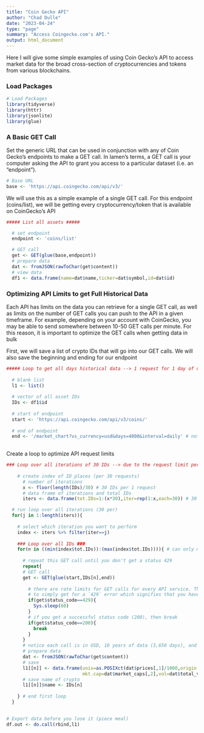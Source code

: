 ---
title: "Coin Gecko API"
author: "Chad Dulle"
date: "2023-04-24"
type: "page"
summary: "Access Coingecko.com's API."
output: html_document
---
Here I will give some simple examples of using Coin Gecko's API to access market data for the broad cross-section of cryptocurrencies and tokens from various blockchains.

### Load Packages
```{r warning=FALSE, message=FALSE}
# Load Packages
library(tidyverse)
library(httr)
library(jsonlite)
library(glue)
```

### A Basic GET Call
Set the generic URL that can be used in conjunction with any of Coin Gecko's endpoints to make a GET call. In lamen's terms, a GET call is your computer asking the API to grant you access to a particular dataset (i.e. an "endpoint").
```{r}
# Base URL
base <- 'https://api.coingecko.com/api/v3/'
```

We will use this as a simple example of a single GET call. For this endpoint (coins/list), we will be getting every cryptocurrency/token that is available on CoinGecko's API
```{r get assets}
##### List all assets #####  

  # set endpoint
  endpoint <- 'coins/list'

  # GET call
  get <- GET(glue(base,endpoint))
  # prepare data
  dat <- fromJSON(rawToChar(get$content))
  # view data
  df1 <- data.frame(name=dat$name,ticker=dat$symbol,id=dat$id)
```

### Optimizing API Limits to get Full Historical Data 

Each API has limits on the data you can retrieve for a single GET call, as well as limits on the number of GET calls you can push to the API in a given timeframe. For example, depending on your account with CoinGecko, you may be able to send somewhere between 10-50 GET calls per minute. For this reason, it is important to optimize the GET calls when getting data in bulk

First, we will save a list of crypto IDs that will go into our GET calls. We will also save the beginning and ending for our endpoint
```{r get historical}
##### Loop to get all days historical data --> 1 request for 1 day of data #####
  
  # blank list
  l1 <- list()
    
  # vector of all asset IDs
  IDs <- df1$id
    
  # start of endpoint
  start <- 'https://api.coingecko.com/api/v3/coins/'
  
  # end of endpoint
  end <- '/market_chart?vs_currency=usd&days=4000&interval=daily' # notice 4,000 days which gives me more than 10 years
  
```

Create a loop to optimize API request limits
```{r get historical}
  
### Loop over all iterations of 30 IDs --> due to the request limit per minute ###
    
    # create index of ID places (per 30 requests)
      # number of iterations 
      x <- floor(length(IDs)/30) # 30 IDs per 1 request
      # data frame of iterations and total IDs
      iters <- data.frame(tot.IDs=1:(x*30),iter=rep(1:x,each=30)) # 30 IDs per 1 request

  # run loop over all iterations (30 per)
  for(j in 1:length(iters)){  
    
    # select which iteration you want to perform
    index <- iters %>% filter(iter==j)
    
    ### Loop over all IDs ###
    for(n in ((min(index$tot.IDs)):(max(index$tot.IDs)))){ # can only make 50 requests per minute 
      
      # repeat this GET call until you don't get a status 429
      repeat{
      # GET call
      get <- GET(glue(start,IDs[n],end))
      
        # there are rate limits for GET calls for every API service. The best way to deal with this constraint is 
        # to simply get for a `429` error which signifies that you have reached the limit. Simply wait a minute and try again
        if(get$status_code==429){
          Sys.sleep(60)
        }
        # if you get a successful status code (200), then break
        if(get$status_code==200){
          break
        }
      }
      # notice each call is in USD, 10 years of data (3,650 days), and daily frequency 
      # prepare data
      dat <- fromJSON(rawToChar(get$content))
      # save
      l1[[n]] <- data.frame(unix=as.POSIXct(dat$prices[,1]/1000,origin = '1970-01-01'),price=dat$prices[,2],
                            mkt.cap=dat$market_caps[,2],vol=dat$total_volumes[,2]) %>% try()
      # save name of crypto
      l1[[n]]$name <- IDs[n]
      
    } # end first loop
  }
  

# Export data before you lose it (piece meal)
df.out <- do.call(rbind,l1)
```








